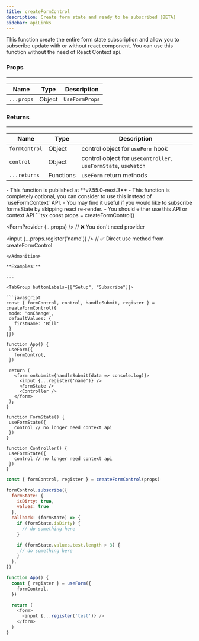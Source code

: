 ```yaml
---
title: createFormControl
description: Create form state and ready to be subscribed (BETA)
sidebar: apiLinks
---
```


This function create the entire form state subscription and allow you to subscribe update with or without react component. You can use this function without the need of React Context api.

### Props

---

| Name       | Type                        | Description    |
| ---------- | --------------------------- | -------------- |
| `...props` | <TypeText>Object</TypeText> | `UseFormProps` |


### Returns

---

| Name       | Type                        | Description    |
| ---------- | --------------------------- | -------------- |
| `formControl` | <TypeText>Object</TypeText> | control object for `useForm` hook |
| `control` | <TypeText>Object</TypeText> | control object for `useController`, `useFormState`, `useWatch` |
| `...returns` | <TypeText>Functions</TypeText> | `useForm` return methods |

<Admonition type="important" title="Notes">
  - This function is published at **v7.55.0-next.3** - This function is
  completely optional, you can consider to use this instead of `useFormContext`
  API. - You may find it useful if you would like to subscribe formsState by
  skipping react re-render.
</Admonition>

<Admonition type="important" title="Rules">
 - You should either use this API or context API
 ```tsx
 const props = createFormControl()

 <FormProvider {...props} /> // ❌ You don't need provider

 <input {...props.register('name')} /> // ✅ Direct use method from createFormControl
 ```
</Admonition>

**Examples:**

---

<TabGroup buttonLabels={["Setup", "Subscribe"]}>

```javascript
const { formControl, control, handleSubmit, register } = createFormControl({
  mode: 'onChange',
  defaultValues: {
    firstName: 'Bill'
  }
}})

function App() {
  useForm({
    formControl,
  })

  return (
    <form onSubmit={handleSubmit(data => console.log)}>
      <input {...register('name')} />
      <FormState />
      <Controller />
    </form>
  );
}

function FormState() {
  useFormState({
    control // no longer need context api
  })
}

function Controller() {
  useFormState({
    control // no longer need context api
  })
}
```

```javascript
const { formControl, register } = createFormControl(props)

formControl.subscribe({
  formState: {
    isDirty: true,
    values: true
  },
  callback: (formState) => {
    if (formState.isDirty) {
      // do something here
    }

    if (formState.values.test.length > 3) {
     // do something here
    }
  },
})

function App() {
  const { register } = useForm({
    formControl,
  })

  return (
    <form>
      <input {...register('test')} />
    </form>
  )
}
```

</TabGroup>
